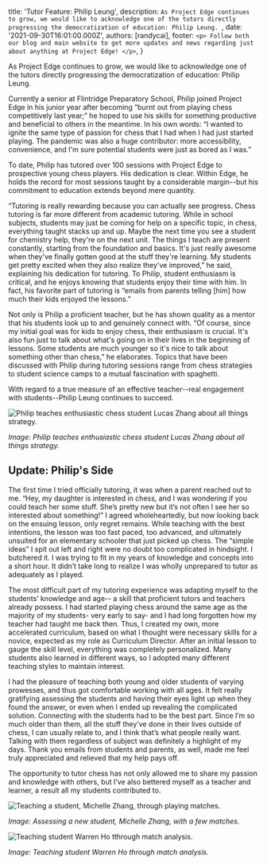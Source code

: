
  title: 'Tutor Feature: Philip Leung',
  description: `As Project Edge continues to grow, we would like to acknowledge one of the tutors directly progressing the democratization of education: Philip Leung. `,
  date: '2021-09-30T16:01:00.000Z',
  authors: [randycai],
  footer: `
    <p>
      Follow both our blog and main website to get more updates and news regarding just about anything at Project Edge!
    </p>
  `,
}

As Project Edge continues to grow, we would like to acknowledge one of the tutors directly progressing the democratization of education: Philip Leung. 

<!--more-->

Currently a senior at Flintridge Preparatory School, Philip joined Project Edge in his junior year after becoming “burnt out from playing chess competitively last year;” he hoped to use his skills for something productive and beneficial to others in the meantime. In his own words: “I wanted to ignite the same type of passion for chess that I had when I had just started playing. The pandemic was also a huge contributor: more accessibility, convenience, and I'm sure potential students were just as bored as I was.” 

To date, Philip has tutored over 100 sessions with Project Edge to prospective young chess players. His dedication is clear. Within Edge, he holds the record for most sessions taught by a considerable margin--but his commitment to education extends beyond mere quantity. 

“Tutoring is really rewarding because you can actually see progress. Chess tutoring is far more different from academic tutoring. While in school subjects, students may just be coming for help on a specific topic, in chess, everything taught stacks up and up. Maybe the next time you see a student for chemistry help, they're on the next unit. The things I teach are present constantly, starting from the foundation and basics. It's just really awesome when they've finally gotten good at the stuff they're learning. My students get pretty excited when they also realize they've improved,” he said, explaining his dedication for tutoring. To Philip, student enthusiasm is critical, and he enjoys knowing that students enjoy their time with him. In fact, his favorite part of tutoring is “emails from parents telling [him] how much their kids enjoyed the lessons.” 

Not only is Philip a proficient teacher, but he has shown quality as a mentor that his students look up to and genuinely connect with. “Of course, since my initial goal was for kids to enjoy chess, their enthusiasm is crucial. It's also fun just to talk about what's going on in their lives in the beginning of lessons. Some students are much younger so it's nice to talk about something other than chess,” he elaborates. Topics that have been discussed with Philip during tutoring sessions range from chess strategies to student science camps to a mutual fascination with spaghetti. 

With regard to a true measure of an effective teacher--real engagement with students--Philip Leung continues to succeed. 

<img src={philipteaching} alt="Philip teaches enthusiastic chess student Lucas Zhang about all things strategy." />

*Image: Philip teaches enthusiastic chess student Lucas Zhang about all things strategy.*

## Update: Philip's Side

The first time I tried officially tutoring, it was when a parent reached out to me. “Hey, my daughter is interested in chess, and I was wondering if you could teach her some stuff. She’s pretty new but it’s not often I see her so interested about something!” I agreed wholeheartedly, but now looking back on the ensuing lesson, only regret remains. While teaching with the best intentions, the lesson was too fast paced, too advanced, and ultimately unsuited for an elementary schooler that just picked up chess. The “simple ideas” I spit out left and right were no doubt too complicated in hindsight. I butchered it. I was trying to fit in my years of knowledge and concepts into a short hour. It didn’t take long to realize I was wholly unprepared to tutor as adequately as I played. 

The most difficult part of my tutoring experience was adapting myself to the students’ knowledge and age-- a skill that proficient tutors and teachers already possess. I had started playing chess around the same age as the majority of my students- very early to say- and I had long forgotten how my teacher had taught me back then. Thus, I created my own, more accelerated curriculum, based on what I thought were necessary skills for a novice, expected as my role as Curriculum Director. After an initial lesson to gauge the skill level, everything was completely personalized. Many students also learned in different ways, so I adopted many different teaching styles to maintain interest. 

I had the pleasure of teaching both young and older students of varying prowesses, and thus got comfortable working with all ages. It felt really gratifying assessing the students and having their eyes light up when they found the answer, or even when I ended up revealing the complicated solution. Connecting with the students had to be the best part. Since I’m so much older than them, all the stuff they’ve done in their lives outside of chess, I can usually relate to, and I think that’s what people really want. Talking with them regardless of subject was definitely a highlight of my days. Thank you emails from students and parents, as well, made me feel truly appreciated and relieved that my help pays off.

The opportunity to tutor chess has not only allowed me to share my passion and knowledge with others, but I’ve also bettered myself as a teacher and learner, a result all my students contributed to.

<img src={zoom} alt="Teaching a student, Michelle Zhang, through playing matches." />

*Image: Assessing a new student, Michelle Zhang, with a few matches.*

<img src={chessboard} alt="Teaching student Warren Ho tthrough match analysis." />

*Image: Teaching student Warren Ho through match analysis.*


